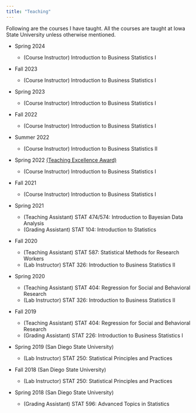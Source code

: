 ```yaml
---
title: "Teaching"
---
```


Following are the courses I have taught. All the courses are taught at Iowa State University unless otherwise mentioned.

-   Spring 2024

    -   (Course Instructor) Introduction to Business Statistics I

-   Fall 2023

    -   (Course Instructor) Introduction to Business Statistics I

-   Spring 2023

    -   (Course Instructor) Introduction to Business Statistics I

-   Fall 2022

    -   (Course Instructor) Introduction to Business Statistics I

-   Summer 2022

    -   (Course Instructor) Introduction to Business Statistics II

-   Spring 2022 [(Teaching Excellence Award)](https://drive.google.com/file/d/19sp9Y6NZfVWDlL0-AvAFiOCdkMjfrkHA/view?usp=sharing){target="_blank"}

    -   (Course Instructor) Introduction to Business Statistics I

-   Fall 2021

    -   (Course Instructor) Introduction to Business Statistics I

-   Spring 2021

    -   (Teaching Assistant) STAT 474/574: Introduction to Bayesian Data Analysis
    -   (Grading Assistant) STAT 104: Introduction to Statistics

-   Fall 2020

    -   (Teaching Assistant) STAT 587: Statistical Methods for Research Workers
    -   (Lab Instructor) STAT 326: Introduction to Business Statistics II

-   Spring 2020

    -   (Teaching Assistant) STAT 404: Regression for Social and Behavioral Research
    -   (Lab Instructor) STAT 326: Introduction to Business Statistics II

-   Fall 2019

    -   (Teaching Assistant) STAT 404: Regression for Social and Behavioral Research
    -   (Grading Assistant) STAT 226: Introduction to Business Statistics I

-   Spring 2019 (San Diego State University)

    -   (Lab Instructor) STAT 250: Statistical Principles and Practices

-   Fall 2018 (San Diego State University)

    -   (Lab Instructor) STAT 250: Statistical Principles and Practices

-   Spring 2018 (San Diego State University)

    -   (Grading Assistant) STAT 596: Advanced Topics in Statistics
